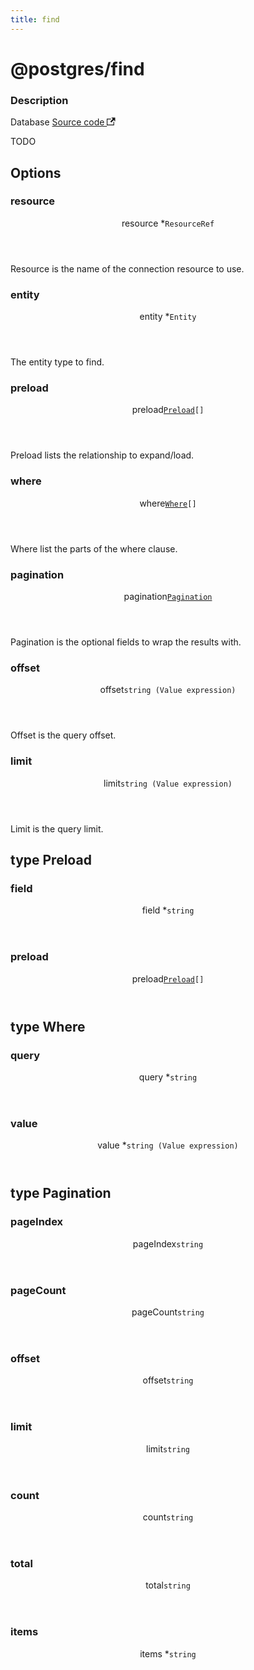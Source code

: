 ```yaml
---
title: find
---
```



# @postgres/find

<div class="attributes">

### Description

<p>
  <span className="badge badgeDarkBlue">Database</span>
  <a href="https://github.com/nanobus/nanobus/blob/main/pkg/actions/postgres/find.go" target="_blank" rel="noopener noreferrer">Source code <svg width="13.5" height="13.5" aria-hidden="true" viewBox="0 0 24 24" class="iconExternalLink_node_modules-@docusaurus-theme-classic-lib-theme-Icon-ExternalLink-styles-module"><path fill="currentColor" d="M21 13v10h-21v-19h12v2h-10v15h17v-8h2zm3-12h-10.988l4.035 4-6.977 7.07 2.828 2.828 6.977-7.07 4.125 4.172v-11z"></path></svg></a>
</p>

</div>

TODO

## Options

<div class="attributes">

### resource

<div class="attribute">
  <header>
    <span className="badge badgeDarkBlue">resource <span className="required">*</span>
      <a class="hash-link" href="#resource" title="Direct link to resource">​</a>
    </span>
    <code>ResourceRef</code>
  </header>

Resource is the name of the connection resource to use.

</div>

### entity

<div class="attribute">
  <header>
    <span className="badge badgeDarkBlue">entity <span className="required">*</span>
      <a class="hash-link" href="#entity" title="Direct link to entity">​</a>
    </span>
    <code>Entity</code>
  </header>

The entity type to find.

</div>

### preload

<div class="attribute">
  <header>
    <span className="badge badgeDarkBlue">preload
      <a class="hash-link" href="#preload" title="Direct link to preload">​</a>
    </span>
    <code><a href="#type-preload">Preload</a>[]</code>
  </header>

Preload lists the relationship to expand/load.

</div>

### where

<div class="attribute">
  <header>
    <span className="badge badgeDarkBlue">where
      <a class="hash-link" href="#where" title="Direct link to where">​</a>
    </span>
    <code><a href="#type-where">Where</a>[]</code>
  </header>

Where list the parts of the where clause.

</div>

### pagination

<div class="attribute">
  <header>
    <span className="badge badgeDarkBlue">pagination
      <a class="hash-link" href="#pagination" title="Direct link to pagination">​</a>
    </span>
    <code><a href="#type-pagination">Pagination</a></code>
  </header>

Pagination is the optional fields to wrap the results with.

</div>

### offset

<div class="attribute">
  <header>
    <span className="badge badgeDarkBlue">offset
      <a class="hash-link" href="#offset" title="Direct link to offset">​</a>
    </span>
    <code>string (Value expression)</code>
  </header>

Offset is the query offset.

</div>

### limit

<div class="attribute">
  <header>
    <span className="badge badgeDarkBlue">limit
      <a class="hash-link" href="#limit" title="Direct link to limit">​</a>
    </span>
    <code>string (Value expression)</code>
  </header>

Limit is the query limit.

</div>

</div>

## type Preload

<div class="attributes">

### field

<div class="attribute">
  <header>
    <span className="badge badgeDarkBlue">field <span className="required">*</span>
      <a class="hash-link" href="#field" title="Direct link to field">​</a>
    </span>
    <code>string</code>
  </header>



</div>

### preload

<div class="attribute">
  <header>
    <span className="badge badgeDarkBlue">preload
      <a class="hash-link" href="#preload" title="Direct link to preload">​</a>
    </span>
    <code><a href="#type-preload">Preload</a>[]</code>
  </header>



</div>

</div>

## type Where

<div class="attributes">

### query

<div class="attribute">
  <header>
    <span className="badge badgeDarkBlue">query <span className="required">*</span>
      <a class="hash-link" href="#query" title="Direct link to query">​</a>
    </span>
    <code>string</code>
  </header>



</div>

### value

<div class="attribute">
  <header>
    <span className="badge badgeDarkBlue">value <span className="required">*</span>
      <a class="hash-link" href="#value" title="Direct link to value">​</a>
    </span>
    <code>string (Value expression)</code>
  </header>



</div>

</div>

## type Pagination

<div class="attributes">

### pageIndex

<div class="attribute">
  <header>
    <span className="badge badgeDarkBlue">pageIndex
      <a class="hash-link" href="#pageindex" title="Direct link to pageIndex">​</a>
    </span>
    <code>string</code>
  </header>



</div>

### pageCount

<div class="attribute">
  <header>
    <span className="badge badgeDarkBlue">pageCount
      <a class="hash-link" href="#pagecount" title="Direct link to pageCount">​</a>
    </span>
    <code>string</code>
  </header>



</div>

### offset

<div class="attribute">
  <header>
    <span className="badge badgeDarkBlue">offset
      <a class="hash-link" href="#offset" title="Direct link to offset">​</a>
    </span>
    <code>string</code>
  </header>



</div>

### limit

<div class="attribute">
  <header>
    <span className="badge badgeDarkBlue">limit
      <a class="hash-link" href="#limit" title="Direct link to limit">​</a>
    </span>
    <code>string</code>
  </header>



</div>

### count

<div class="attribute">
  <header>
    <span className="badge badgeDarkBlue">count
      <a class="hash-link" href="#count" title="Direct link to count">​</a>
    </span>
    <code>string</code>
  </header>



</div>

### total

<div class="attribute">
  <header>
    <span className="badge badgeDarkBlue">total
      <a class="hash-link" href="#total" title="Direct link to total">​</a>
    </span>
    <code>string</code>
  </header>



</div>

### items

<div class="attribute">
  <header>
    <span className="badge badgeDarkBlue">items <span className="required">*</span>
      <a class="hash-link" href="#items" title="Direct link to items">​</a>
    </span>
    <code>string</code>
  </header>



</div>

</div>

